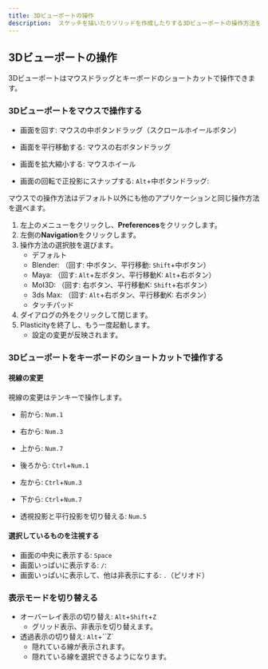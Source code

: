 ```yaml
---
title: 3Dビューポートの操作
description:  スケッチを描いたりソリッドを作成したりする3Dビューポートの操作方法を説明します。
---
```



## 3Dビューポートの操作

3Dビューポートはマウスドラッグとキーボードのショートカットで操作できます。

### 3Dビューポートをマウスで操作する

- 画面を回す:  マウスの中ボタンドラッグ（スクロールホイールボタン）
- 画面を平行移動する:  マウスの右ボタンドラッグ
- 画面を拡大縮小する:  マウスホイール

- 画面の回転で正投影にスナップする: `Alt`+中ボタンドラッグ:


マウスでの操作方法はデフォルト以外にも他のアプリケーションと同じ操作方法を選べます。

1. 左上のメニューをクリックし、**Preferences**をクリックします。
2. 左側の**Navigation**をクリックします。
3. 操作方法の選択肢を選びます。
   - デフォルト
   - Blender: （回す: 中ボタン、平行移動: `Shift`+中ボタン）
   - Maya: （回す: `Alt`+左ボタン、平行移動K: `Alt`+右ボタン）
   - MoI3D: （回す: 右ボタン、平行移動K: `Shift`+右ボタン）
   - 3ds Max: （回す: `Alt`+右ボタン、平行移動K: 右ボタン）
   - タッチパッド
4. ダイアログの外をクリックして閉じます。
5. Plasticityを終了し、もう一度起動します。
   - 設定の変更が反映されます。

### 3Dビューポートをキーボードのショートカットで操作する

#### 視線の変更

視線の変更はテンキーで操作します。

- 前から: `Num.1`
- 右から: `Num.3`
- 上から: `Num.7`
- 後ろから: `Ctrl`+`Num.1`
- 左から: `Ctrl`+`Num.3`
- 下から: `Ctrl`+`Num.7`

- 透視投影と平行投影を切り替える: `Num.5`

#### 選択しているものを注視する

- 画面の中央に表示する: `Space`
- 画面いっぱいに表示する: `/`: 
- 画面いっぱいに表示して、他は非表示にする: `.`（ピリオド）

### 表示モードを切り替える

- オーバーレイ表示の切り替え: `Alt`+`Shift`+`Z`
  - グリッド表示、非表示を切り替えます。
- 透過表示の切り替え: `Alt`+``Z`
  - 隠れている線が表示されます。
  - 隠れている線を選択できるようになります。
